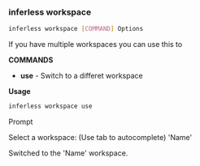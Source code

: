 ### inferless workspace

```bash
inferless workspace [COMMAND] Options
``` 

If you have multiple workspaces you can use this to 

**COMMANDS**

- **use** - Switch to a differet workspace


**Usage** 

```bash
inferless workspace use 
```

Prompt

Select a workspace: (Use tab to autocomplete) 'Name'

Switched to the 'Name' workspace.


